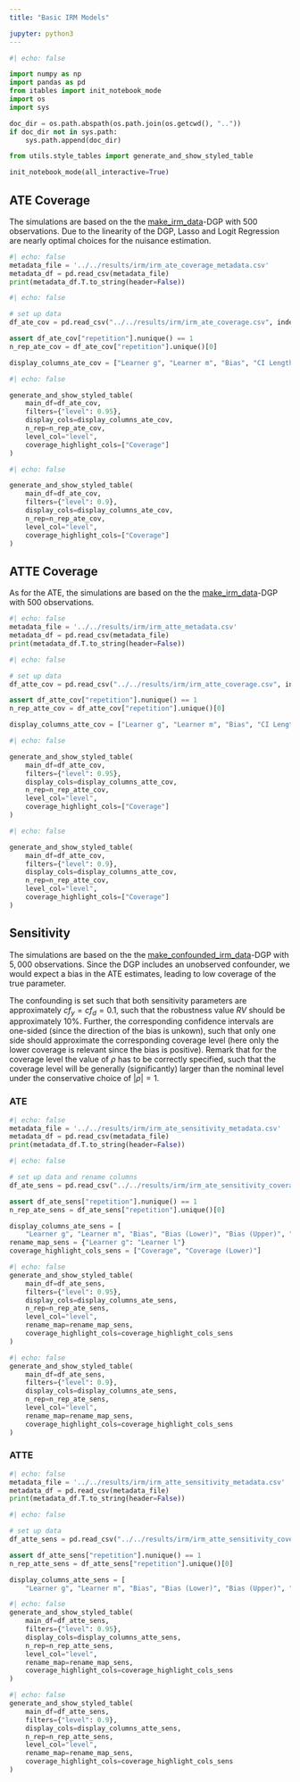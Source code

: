 ```yaml
---
title: "Basic IRM Models"

jupyter: python3
---
```


```python
#| echo: false

import numpy as np
import pandas as pd
from itables import init_notebook_mode
import os
import sys

doc_dir = os.path.abspath(os.path.join(os.getcwd(), ".."))
if doc_dir not in sys.path:
    sys.path.append(doc_dir)

from utils.style_tables import generate_and_show_styled_table

init_notebook_mode(all_interactive=True)
```

## ATE Coverage

The simulations are based on the  the [make_irm_data](https://docs.doubleml.org/stable/api/generated/doubleml.datasets.make_irm_data.html)-DGP with $500$ observations. Due to the linearity of the DGP, Lasso and Logit Regression are nearly optimal choices for the nuisance estimation.

::: {.callout-note title="Metadata"  collapse="true"}

```python
#| echo: false
metadata_file = '../../results/irm/irm_ate_coverage_metadata.csv'
metadata_df = pd.read_csv(metadata_file)
print(metadata_df.T.to_string(header=False))
```

:::

```python
#| echo: false

# set up data
df_ate_cov = pd.read_csv("../../results/irm/irm_ate_coverage.csv", index_col=None)

assert df_ate_cov["repetition"].nunique() == 1
n_rep_ate_cov = df_ate_cov["repetition"].unique()[0]

display_columns_ate_cov = ["Learner g", "Learner m", "Bias", "CI Length", "Coverage"]
```


```python
#| echo: false

generate_and_show_styled_table(
    main_df=df_ate_cov,
    filters={"level": 0.95},
    display_cols=display_columns_ate_cov,
    n_rep=n_rep_ate_cov,
    level_col="level",
    coverage_highlight_cols=["Coverage"]
)
```


```python
#| echo: false

generate_and_show_styled_table(
    main_df=df_ate_cov,
    filters={"level": 0.9},
    display_cols=display_columns_ate_cov,
    n_rep=n_rep_ate_cov,
    level_col="level",
    coverage_highlight_cols=["Coverage"]
)
```


## ATTE Coverage

As for the ATE, the simulations are based on the  the [make_irm_data](https://docs.doubleml.org/stable/api/generated/doubleml.datasets.make_irm_data.html)-DGP with $500$ observations.

::: {.callout-note title="Metadata"  collapse="true"}

```python
#| echo: false
metadata_file = '../../results/irm/irm_atte_metadata.csv'
metadata_df = pd.read_csv(metadata_file)
print(metadata_df.T.to_string(header=False))
```

:::

```python
#| echo: false

# set up data
df_atte_cov = pd.read_csv("../../results/irm/irm_atte_coverage.csv", index_col=None)

assert df_atte_cov["repetition"].nunique() == 1
n_rep_atte_cov = df_atte_cov["repetition"].unique()[0]

display_columns_atte_cov = ["Learner g", "Learner m", "Bias", "CI Length", "Coverage"]
```


```python
#| echo: false

generate_and_show_styled_table(
    main_df=df_atte_cov,
    filters={"level": 0.95},
    display_cols=display_columns_atte_cov,
    n_rep=n_rep_atte_cov,
    level_col="level",
    coverage_highlight_cols=["Coverage"]
)
```


```python
#| echo: false

generate_and_show_styled_table(
    main_df=df_atte_cov,
    filters={"level": 0.9},
    display_cols=display_columns_atte_cov,
    n_rep=n_rep_atte_cov,
    level_col="level",
    coverage_highlight_cols=["Coverage"]
)
```

## Sensitivity

The simulations are based on the  the [make_confounded_irm_data](https://docs.doubleml.org/stable/api/generated/doubleml.datasets.make_confounded_irm_data.html#doubleml.datasets.make_confounded_irm_data)-DGP with $5,000$ observations. Since the DGP includes an unobserved confounder, we would expect a bias in the ATE estimates, leading to low coverage of the true parameter.

The confounding is set such that both sensitivity parameters are approximately $cf_y=cf_d=0.1$, such that the robustness value $RV$ should be approximately $10\%$.
Further, the corresponding confidence intervals are one-sided (since the direction of the bias is unkown), such that only one side should approximate the corresponding coverage level (here only the lower coverage is relevant since the bias is positive). Remark that for the coverage level the value of $\rho$ has to be correctly specified, such that the coverage level will be generally (significantly) larger than the nominal level under the conservative choice of $|\rho|=1$.

### ATE

::: {.callout-note title="Metadata"  collapse="true"}

```python
#| echo: false
metadata_file = '../../results/irm/irm_ate_sensitivity_metadata.csv'
metadata_df = pd.read_csv(metadata_file)
print(metadata_df.T.to_string(header=False))
```

:::

```python
#| echo: false

# set up data and rename columns
df_ate_sens = pd.read_csv("../../results/irm/irm_ate_sensitivity_coverage.csv", index_col=None)

assert df_ate_sens["repetition"].nunique() == 1
n_rep_ate_sens = df_ate_sens["repetition"].unique()[0]

display_columns_ate_sens = [
    "Learner g", "Learner m", "Bias", "Bias (Lower)", "Bias (Upper)", "Coverage", "Coverage (Lower)", "Coverage (Upper)", "RV", "RVa"]
rename_map_sens = {"Learner g": "Learner l"}
coverage_highlight_cols_sens = ["Coverage", "Coverage (Lower)"]
```

```python
#| echo: false
generate_and_show_styled_table(
    main_df=df_ate_sens,
    filters={"level": 0.95},
    display_cols=display_columns_ate_sens,
    n_rep=n_rep_ate_sens,
    level_col="level",
    rename_map=rename_map_sens,
    coverage_highlight_cols=coverage_highlight_cols_sens
)
```

```python
#| echo: false
generate_and_show_styled_table(
    main_df=df_ate_sens,
    filters={"level": 0.9},
    display_cols=display_columns_ate_sens,
    n_rep=n_rep_ate_sens,
    level_col="level",
    rename_map=rename_map_sens,
    coverage_highlight_cols=coverage_highlight_cols_sens
)
```

### ATTE

::: {.callout-note title="Metadata"  collapse="true"}

```python
#| echo: false
metadata_file = '../../results/irm/irm_atte_sensitivity_metadata.csv'
metadata_df = pd.read_csv(metadata_file)
print(metadata_df.T.to_string(header=False))
```

:::

```python
#| echo: false

# set up data
df_atte_sens = pd.read_csv("../../results/irm/irm_atte_sensitivity_coverage.csv", index_col=None)

assert df_atte_sens["repetition"].nunique() == 1
n_rep_atte_sens = df_atte_sens["repetition"].unique()[0]

display_columns_atte_sens = [
    "Learner g", "Learner m", "Bias", "Bias (Lower)", "Bias (Upper)", "Coverage", "Coverage (Lower)", "Coverage (Upper)", "RV", "RVa"]
```

```python
#| echo: false
generate_and_show_styled_table(
    main_df=df_atte_sens,
    filters={"level": 0.95},
    display_cols=display_columns_atte_sens,
    n_rep=n_rep_atte_sens,
    level_col="level",
    rename_map=rename_map_sens,
    coverage_highlight_cols=coverage_highlight_cols_sens
)
```

```python
#| echo: false
generate_and_show_styled_table(
    main_df=df_atte_sens,
    filters={"level": 0.9},
    display_cols=display_columns_atte_sens,
    n_rep=n_rep_atte_sens,
    level_col="level",
    rename_map=rename_map_sens,
    coverage_highlight_cols=coverage_highlight_cols_sens
)
```
